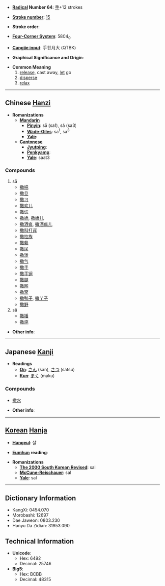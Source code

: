 * '''[[Wiktionary:Chinese radical index| Radical]] Number 64''': [[Wiktionary:Chinese radical index 手|手]]+12 strokes

* '''[[Wiktionary:Chinese total strokes index|Stroke number]]''': [[Wiktionary:Chinese total strokes index 15|15]]

* '''Stroke order''': 

* '''[[Wiktionary:Chinese four corner index|Four-Corner System]]''': 5804<sub>0</sub>

* '''[[Wiktionary:Chinese Cangjie index|Cangjie input]]''': 手廿月大 (QTBK)

* '''Graphical Significance and Origin''': 

* '''Common Meaning'''
*# [[release]], cast away, [[let]] go
*# [[disperse]]
*# [[relax]]

----

== Chinese [[Hanzi]] ==

* '''Romanizations'''
** '''[[Mandarin]]'''
*** '''[[Pinyin]]''': sā (sa1), sǎ (sa3)
*** '''[[Wade-Giles]]''': sa<sup>1</sup>, sa<sup>3</sup>
*** '''[[Yale]]''': 
** '''[[Cantonese]]'''
*** '''[[Jyutping]]''':
*** '''[[Penkyamp]]''': 
*** '''[[Yale]]''': saat3

===Compounds===
#sā
#*[[撒把]]
#*[[撒旦]]
#*[[撒刁]]
#*[[撒欢儿]]
#*[[撒谎]]
#*[[撒娇]], [[撒娇儿]]
#*[[撒酒疯]], [[撒酒疯儿]]
#*[[撒科打诨]]
#*[[撒拉族]]
#*[[撒赖]]
#*[[撒尿]]
#*[[撒泼]]
#*[[撒气]]
#*[[撒手]]
#*[[撒手锏]]
#*[[撒腿]]
#*[[撒网]]
#*[[撒窝]]
#*[[撒鸭子]], [[撒丫子]]
#*[[撒野]]
#sǎ
#*[[撒播]]
#*[[撒施]]

* '''Other info''': 

----

== Japanese [[Kanji]] ==

* '''Readings'''
** '''[[On]]''': [[さん]] (san), [[さつ]] (satsu)
** '''[[Kun]]''': [[まく]] (maku)

===Compounds===
*[[撒水]]

* '''Other info''':  

----

== [[Korean]] [[Hanja]] ==

* '''[[Hangeul]]''': 살

* '''[[Eumhun]] reading''': 

* '''Romanizations'''
** '''[[The 2000 South Korean Revised Romanization|The 2000 South Korean Revised]]''': sal
** '''[[McCune-Reischauer]]''': sal
** '''[[Yale]]''': sal

----

== Dictionary Information ==

* KangXi: 0454.070
* Morobashi: 12697
* Dae Jaweon: 0803.230
* Hanyu Da Zidian: 31953.090

== Technical Information ==

* '''Unicode''':
** Hex: 6492
** Decimal: 25746
* '''Big5''':
** Hex: BCBB
** Decimal: 48315